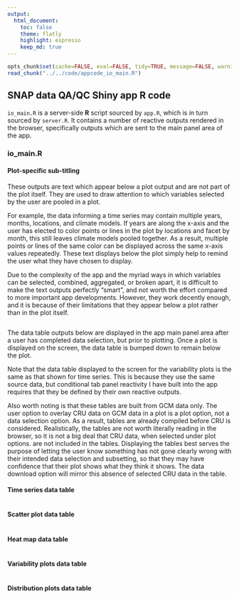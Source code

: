```yaml
---
output:
  html_document:
    toc: false
    theme: flatly
    highlight: espresso
    keep_md: true
---
```


```r
opts_chunk$set(cache=FALSE, eval=FALSE, tidy=TRUE, message=FALSE, warning=FALSE)
read_chunk("../../code/appcode_io_main.R")
```

##
##
## SNAP data QA/QC Shiny app R code

`io_main.R` is a server-side **R** script sourced by `app.R`, which is in turn sourced by `server.R`.
It contains a number of reactive outputs rendered in the browser, specifically outputs which are sent to the main panel area of the app.

### io_main.R

#### Plot-specific sub-titling

These outputs are text which appear below a plot output and are not part of the plot itself.
They are used to draw attention to which variables selected by the user are pooled in a plot.

For example, the data informing a time series may contain multiple years, months, locations, and climate models.
If years are along the x-axis and the user has elected to color points or lines in the plot by locations and facet by month,
this still leaves climate models pooled together.
As a result, multiple points or lines of the same color can be displayed across the same x-axis values repeatedly.
These text displays below the plot simply help to remind the user what they have chosen to display.

Due to the complexity of the app and the myriad ways in which variables can be selected, combined, aggregated, or broken apart,
it is difficult to make the text outputs perfectly "smart", and not worth the effort compared to more important app developments.
However, they work decently enough, and it is because of their limitations that they appear below a plot rather than in the plot itself.

```r
```

The data table outputs below are displayed in the app main panel area after a user has completed data selection, but prior to plotting.
Once a plot is displayed on the screen, the data table is bumped down to remain below the plot.

Note that the data table displayed to the screen for the variability plots  is the same as that shown for time series.
This is because they use the same source data, but conditional tab panel reactivity I have built into the app requires that they be defined by their own reactive outputs.

Also worth noting is that these tables are built from GCM data only.
The user option to overlay CRU data on GCM data in a plot is a plot option, not a data selection option.
As a result, tables are already compiled before CRU is considered.
Realistically, the tables are not worth literally reading in the browser, so it is not a big deal that CRU data, when selected under plot options. are not included in the tables.
Displaying the tables best serves the purpose of letting the user know something has not gone clearly wrong with their intended data selection and subsetting,
so that they may have confidence that their plot shows what they think it shows.
The data download option will mirror this absence of selected CRU data in the table.

#### Time series data table

```r
```

#### Scatter plot data table

```r
```

#### Heat map data table

```r
```

#### Variability plots data table

```r
```

#### Distribution plots data table

```r
```
